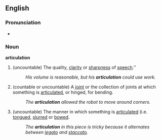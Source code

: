 ==English==
===Pronunciation===
*{{audio|en-us-articulation.ogg|Audio (US)}}

===Noun===
'''articulation'''
#(uncountable) The quality, [[clarity]] or [[sharpness]] of [[speech]].''
#:''His volume is reasonable, but his '''articulation''' could use work.''
#(countable or uncountable) A [[joint]] or the collection of joints at which something is [[articulate]]d, or hinged, for bending.
#:''The '''articulation''' allowed the robot to move around corners.''
#(uncountable) {{music}} The manner in which something is [[articulate]]d (i.e. [[tongue]]d, [[slur]]red or [[bow]]ed.
#:''The '''articulation''' in this piece is tricky because it alternates between [[legato]] and [[staccato]].''